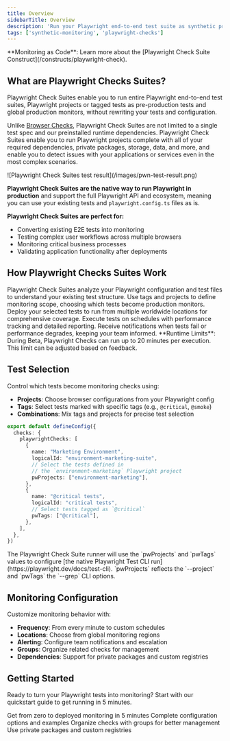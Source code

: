 ```yaml
---
title: Overview
sidebarTitle: Overview
description: 'Run your Playwright end-to-end test suite as synthetic production monitoring.'
tags: ['synthetic-monitoring', 'playwright-checks']
---
```



<Tip>
**Monitoring as Code**: Learn more about the [Playwright Check Suite Construct](/constructs/playwright-check).
</Tip>

<PlaywrightCheckSuiteBetaNote />

## What are Playwright Checks Suites?

Playwright Check Suites enable you to run entire Playwright end-to-end test suites, Playwright projects or tagged tests as pre-production tests and global production monitors, without rewriting your tests and configuration.

Unlike [Browser Checks](detect/synthetic-monitoring/browser-checks/overview), Playwright Check Suites are not limited to a single test spec and our preinstalled runtime dependencies. Playwright Check Suites enable you to run Playwright projects complete with all of your required dependencies, private packages, storage, data, and more, and enable you to detect issues with your applications or services even in the most complex scenarios.

<Frame>
  ![Playwright Check Suites test result](/images/pwn-test-result.png)
</Frame>

**Playwright Check Suites are the native way to run Playwright in production** and support the full Playwright API and ecosystem, meaning you can use your existing tests and `playwright.config.ts` files as is.

**Playwright Check Suites are perfect for:**
- Converting existing E2E tests into monitoring
- Testing complex user workflows across multiple browsers
- Monitoring critical business processes
- Validating application functionality after deployments


## How Playwright Checks Suites Work

<Steps>
<Step title="1. Test Discovery">
Playwright Check Suites analyze your Playwright configuration and test files to understand your existing test structure.
</Step>

<Step title="2. Selective Monitoring">
Use tags and projects to define monitoring scope, choosing which tests become production monitors.
</Step>

<Step title="3. Global Deployment">
Deploy your selected tests to run from multiple worldwide locations for comprehensive coverage.
</Step>

<Step title="4. Continuous Monitoring">
Execute tests on schedules with performance tracking and detailed reporting.
</Step>

<Step title="5. Alert Integration">
Receive notifications when tests fail or performance degrades, keeping your team informed.
</Step>
</Steps>

<Info>
**Runtime Limits**: During Beta, Playwright Checks can run up to 20 minutes per execution. This limit can be adjusted based on feedback.
</Info>

## Test Selection

Control which tests become monitoring checks using:

- **Projects**: Choose browser configurations from your Playwright config
- **Tags**: Select tests marked with specific tags (e.g., `@critical`, `@smoke`)
- **Combinations**: Mix tags and projects for precise test selection

```typescript checkly.config.ts
export default defineConfig({
  checks: {
    playwrightChecks: [
      {
        name: "Marketing Environment",
        logicalId: "environment-marketing-suite",
        // Select the tests defined in
        // the `environment-marketing` Playwright project
        pwProjects: ["environment-marketing"],
      },
      {
        name: "@critical tests",
        logicalId: "critical tests",
        // Select tests tagged as `@critical`
        pwTags: ["@critical"],
      },
    ],
  },
})
```

<Info>
The Playwright Check Suite runner will use the `pwProjects` and `pwTags` values to configure [the native Playwright Test CLI run](https://playwright.dev/docs/test-cli). `pwProjects` reflects the `--project` and `pwTags` the `--grep` CLI options.
</Info>

## Monitoring Configuration

Customize monitoring behavior with:

- **Frequency**: From every minute to custom schedules
- **Locations**: Choose from global monitoring regions
- **Alerting**: Configure team notifications and escalation
- **Groups**: Organize related checks for management
- **Dependencies**: Support for private packages and custom registries

## Getting Started

Ready to turn your Playwright tests into monitoring? Start with our quickstart guide to get running in 5 minutes.

<CardGroup cols={2}>
<Card title="Quickstart Guide" href="/quickstarts/playwright-check">
Get from zero to deployed monitoring in 5 minutes
</Card>

<Card title="Construct Reference" href="/constructs/playwright-check/">
Complete configuration options and examples
</Card>

<Card title="Add to Group" href="/detect/synthetic-monitoring/playwright-checks/add-to-group">
Organize checks with groups for better management
</Card>

<Card title="Custom Dependencies" href="/detect/synthetic-monitoring/playwright-checks/custom-dependencies">
Use private packages and custom registries
</Card>
</CardGroup>
